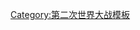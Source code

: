 {{Navbox
|name = 纳粹德国占领国家
|title = [[第二次世界大战]]期间[[納粹德國|德国]][[納粹德國佔領下的歐洲|占领的国家]]
|state = {{{state|autocollapse}}}
|image = [[File:Reichsadler der Deutsches Reich (1935–1945).svg|60px|Emblem of Germany]]
|titlestyle = background:#c3c3c3;
|basestyle = background:#d7d7d7;
|listclass = hlist
|list1 = 
* [[阿尔巴尼亚德占时期|阿尔巴尼亚]]
* [[德奧合併|奥地利]]
* {{le|第二次世界大战期间德国对白俄罗斯的占领|German occupation of Byelorussia during World War II|白俄罗斯}}
* {{le|第二次世界大战期间德国对比利时的占领|German occupation of Belgium during World War II|比利时}}
* {{le|德国对海峡群岛的占领|German occupation of the Channel Islands|海峡群岛}}
* [[蘇台德區問題|捷克斯洛伐克]]
* [[丹麥佔領時期|丹麦]]
* {{le|第二次世界大战期间德国对爱沙尼亚的占领|German occupation of Estonia during World War II|爱沙尼亚}}
* [[第二次世界大战德占法国军事管辖区|法国]]
* [[軸心國佔領希臘時期|希腊]]
* [[第二次世界大战期间的匈牙利|匈牙利]]
* [[意大利社会共和国|意大利]]
* {{le|第二次世界大战期间德国对拉托维亚的占领|German occupation of Latvia during World War II|拉托维亚}}
* {{le|第二次世界大战期间德国对立陶宛的占领|German occupation of Lithuania during World War II|立陶宛}}
* {{le|第二次世界大战期间德国对卢森堡的占领|German occupation of Luxembourg during World War II|卢森堡}}
* [[摩纳哥历史|摩纳哥]]
* [[第二次世界大戰中的荷蘭|荷兰]]
* [[德占挪威时期|挪威]]
* {{le|占领波兰 (1939-45)|Occupation of Poland (1939–45)|波兰}}
* [[圣马力诺历史#第二次世界大战与圣马力诺|圣马力诺]]
* [[烏克蘭專員轄區|乌克兰]]
* [[南斯拉夫抵抗運動|南斯拉夫]]
** [[塞爾維亞救國政府|塞尔维亚]]
| below = 另见：{{le|纳粹德国吞并领土|Areas annexed by Nazi Germany}}·[[專員轄區]]·{{le|军事管辖区 (纳粹德国)|Military Administration (Nazi Germany)|军事管辖区}}
}}<noinclude>
{{collapsible option}}

[[Category:第二次世界大战模板]]
</noinclude>